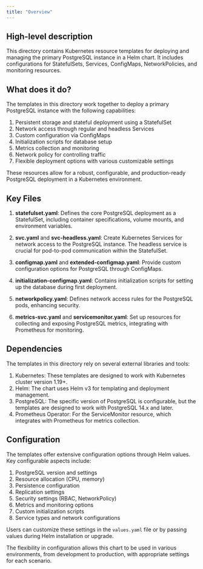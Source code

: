 ```yaml
---
title: "Overview"
---
```


## High-level description
This directory contains Kubernetes resource templates for deploying and managing the primary PostgreSQL instance in a Helm chart. It includes configurations for StatefulSets, Services, ConfigMaps, NetworkPolicies, and monitoring resources.

## What does it do?
The templates in this directory work together to deploy a primary PostgreSQL instance with the following capabilities:

1. Persistent storage and stateful deployment using a StatefulSet
2. Network access through regular and headless Services
3. Custom configuration via ConfigMaps
4. Initialization scripts for database setup
5. Metrics collection and monitoring
6. Network policy for controlling traffic
7. Flexible deployment options with various customizable settings

These resources allow for a robust, configurable, and production-ready PostgreSQL deployment in a Kubernetes environment.

## Key Files

1. **statefulset.yaml**: Defines the core PostgreSQL deployment as a StatefulSet, including container specifications, volume mounts, and environment variables.

2. **svc.yaml** and **svc-headless.yaml**: Create Kubernetes Services for network access to the PostgreSQL instance. The headless service is crucial for pod-to-pod communication within the StatefulSet.

3. **configmap.yaml** and **extended-configmap.yaml**: Provide custom configuration options for PostgreSQL through ConfigMaps.

4. **initialization-configmap.yaml**: Contains initialization scripts for setting up the database during first deployment.

5. **networkpolicy.yaml**: Defines network access rules for the PostgreSQL pods, enhancing security.

6. **metrics-svc.yaml** and **servicemonitor.yaml**: Set up resources for collecting and exposing PostgreSQL metrics, integrating with Prometheus for monitoring.

## Dependencies
The templates in this directory rely on several external libraries and tools:

1. Kubernetes: These templates are designed to work with Kubernetes cluster version 1.19+.
2. Helm: The chart uses Helm v3 for templating and deployment management.
3. PostgreSQL: The specific version of PostgreSQL is configurable, but the templates are designed to work with PostgreSQL 14.x and later.
4. Prometheus Operator: For the ServiceMonitor resource, which integrates with Prometheus for metrics collection.

## Configuration
The templates offer extensive configuration options through Helm values. Key configurable aspects include:

1. PostgreSQL version and settings
2. Resource allocation (CPU, memory)
3. Persistence configuration
4. Replication settings
5. Security settings (RBAC, NetworkPolicy)
6. Metrics and monitoring options
7. Custom initialization scripts
8. Service types and network configurations

Users can customize these settings in the `values.yaml` file or by passing values during Helm installation or upgrade.

The flexibility in configuration allows this chart to be used in various environments, from development to production, with appropriate settings for each scenario.